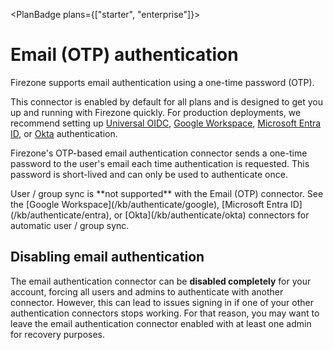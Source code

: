 
<PlanBadge plans={["starter", "enterprise"]}>

# Email (OTP) authentication

</PlanBadge>

Firezone supports email authentication using a one-time password (OTP).

This connector is enabled by default for all plans and is designed to get you up
and running with Firezone quickly. For production deployments, we recommend
setting up [Universal OIDC](/kb/authenticate/oidc),
[Google Workspace](/kb/authenticate/google),
[Microsoft Entra ID](/kb/authenticate/entra), or [Okta](/kb/authenticate/okta)
authentication.

Firezone's OTP-based email authentication connector sends a one-time password to
the user's email each time authentication is requested. This password is
short-lived and can only be used to authenticate once.

<Alert color="warning">
  User / group sync is **not supported** with the Email (OTP) connector. See the
  [Google Workspace](/kb/authenticate/google), [Microsoft Entra
  ID](/kb/authenticate/entra), or [Okta](/kb/authenticate/okta) connectors for
  automatic user / group sync.
</Alert>

## Disabling email authentication

The email authentication connector can be **disabled completely** for your
account, forcing all users and admins to authenticate with another connector.
However, this can lead to issues signing in if one of your other authentication
connectors stops working. For that reason, you may want to leave the email
authentication connector enabled with at least one admin for recovery purposes.

<SupportOptions />
